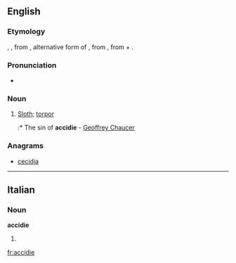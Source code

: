==English==

===Etymology===
{{etyl|fro}} {{term|accide|lang=fro}}, {{term|accidie|lang=fro}}, from {{etyl|LL.}} {{term|accidia|accīdia|lang=la}}, alternative form of {{term|acedia|acēdia|sloth, torpor|lang=la}}, from {{etyl|grc|en}} {{term|ἀκήδεια||indifference|tr=akēdeia|lang=grc|sc=polytonic}}, from {{term|ἀ-||not|tr=a-|lang=grc|sc=polytonic}} + {{term|κῆδος||care|tr=kēdos|lang=grc|sc=polytonic}}.

===Pronunciation===
* {{IPA|/ˈæksɪdɪ/}}

===Noun===
{{infl|en|noun}}

# [[sloth|Sloth]]; [[torpor]]
#:* The sin of '''accidie''' - [[w:Geoffrey Chaucer|Geoffrey Chaucer]]

===Anagrams===
* [[cecidia#English|cecidia]]


----

==Italian==

===Noun===
'''accidie''' {{f}}

# {{plural of|[[accidia]]|lang=it}}

[[fr:accidie]]